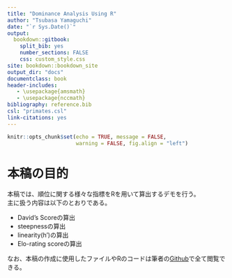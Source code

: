 ```yaml
---
title: "Dominance Analysis Using R"
author: "Tsubasa Yamaguchi"
date: "`r Sys.Date()`"
output: 
  bookdown::gitbook:
    split_bib: yes  
    number_sections: FALSE  
    css: custom_style.css   
site: bookdown::bookdown_site   
output_dir: "docs"
documentclass: book  
header-includes:
   - \usepackage{amsmath}
   - \usepackage{nccmath}
bibliography: reference.bib   
csl: "primates.csl"
link-citations: yes  
---
```


```r
knitr::opts_chunk$set(echo = TRUE, message = FALSE,
                      warning = FALSE, fig.align = "left")
```

# 本稿の目的  
本稿では、順位に関する様々な指標をRを用いて算出するデモを行う。  
主に扱う内容は以下のとおりである。  

- David's Scoreの算出  
- steepnessの算出  
- linearity(h')の算出  
- Elo-rating scoreの算出  

なお、本稿の作成に使用したファイルやRのコードは筆者の[Github](https://github.com/TsubasaYamaguchi-jinrui/Dominance_Analysis)で全て閲覧できる。  
